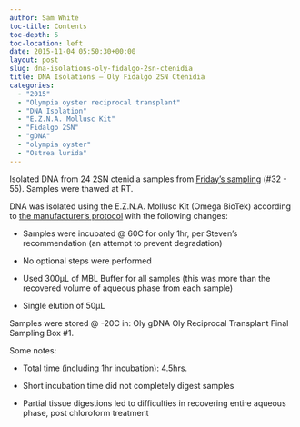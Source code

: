 ```yaml
---
author: Sam White
toc-title: Contents
toc-depth: 5
toc-location: left
date: 2015-11-04 05:50:30+00:00
layout: post
slug: dna-isolations-oly-fidalgo-2sn-ctenidia
title: DNA Isolations – Oly Fidalgo 2SN Ctenidia
categories:
  - "2015"
  - "Olympia oyster reciprocal transplant"
  - "DNA Isolation"
  - "E.Z.N.A. Mollusc Kit"
  - "Fidalgo 2SN"
  - "gDNA"
  - "olympia oyster"
  - "Ostrea lurida"
---
```


Isolated DNA from 24 2SN ctenidia samples from [Friday's sampling](../2015-10-31-oyster-sampling-oly-fidalgo-2sn-2hl-2nf-reciprocal-transplants-final-samplings/index.qmd) (#32 - 55). Samples were thawed at RT.

DNA was isolated using the E.Z.N.A. Mollusc Kit (Omega BioTek) according to [the manufacturer’s protocol](https://github.com/sr320/LabDocs/blob/master/protocols/Commercial_Protocols/Omega_Mollusc-DNA-Kit-Combo-May-2013-D3373.pdf) with the following changes:




    
  * Samples were incubated @ 60C for only 1hr, per Steven's recommendation (an attempt to prevent degradation)

    
  * No optional steps were performed

    
  * Used 300μL of MBL Buffer for all samples (this was more than the recovered volume of aqueous phase from each sample)

    
  * Single elution of 50μL



Samples were stored @ -20C in: Oly gDNA Oly Reciprocal Transplant Final Sampling Box #1.

Some notes:


    
  * Total time (including 1hr incubation): 4.5hrs.

    
  * Short incubation time did not completely digest samples

    
  * Partial tissue digestions led to difficulties in recovering entire aqueous phase, post chloroform treatment





